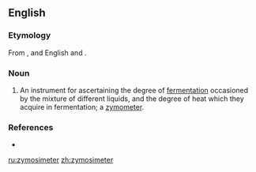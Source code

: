 ==English==

===Etymology===
From {{AGr.}} {{term||{{rfscript|Greek}}|ferment, fermentation}}, and English {{term|-i-}} and {{term|-meter}}.

===Noun===
{{en-noun}}

# An instrument for ascertaining the degree of [[fermentation]] occasioned by the mixture of different liquids, and the degree of heat which they acquire in fermentation; a [[zymometer]].

===References===
* {{R:Webster 1913}}

[[ru:zymosimeter]]
[[zh:zymosimeter]]
